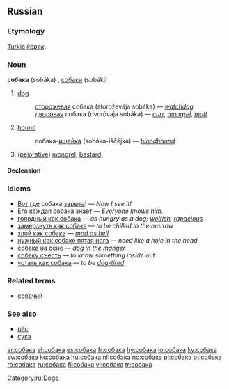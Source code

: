 ==Russian==
[[Category:ru:Dogs]]

===Etymology===
[[Turkic]] ''[[köpek]]''.

===Noun===
'''собака''' (sobáka) {{f}}, [[собаки]] (sobáki) {{p}}

# [[dog]]
#:[[сторожевой|сторожевая]] собака (storoževája sobáka) — ''[[watchdog]]''
#:[[дворовый|дворовая]] собака (dvoróvaja sobáka) — ''[[curr]], [[mongrel]], [[mutt]]''
# [[hound]]
#:собака-[[ищейка]] (sobáka-iščéjka) — ''[[bloodhound]]''
# ([[pejorative]]) [[mongrel]]; [[bastard]]

====Declension====
{{ru-noun1|соба́ка|соба́ки|соба́ки|соба́к|соба́ке|соба́кам|соба́ку|соба́к|соба́кой, соба́кою|соба́ками|о соба́ке|о соба́ках}}

===Idioms===
*[[Вот]] [[где]] собака [[зарывать|зарыта]]! — ''Now I see it!''
*[[он|Его]] [[каждый|каждая]] собака [[знать|знает]] — ''Everyone knows him.''
*[[голодный как собака]] — ''as hungry as a dog; [[wolfish]], [[rapacious]]''
*[[замерзнуть как собака]] — ''to be chilled to the marrow''
*[[злой как собака]] — ''[[mad as hell]]''
*[[нужный как собаке пятая нога]] — ''need like a hole in the head''
*[[собака на сене]] — ''[[dog in the manger]]''
*[[собаку съесть]] — ''to know something inside out''
*[[устать как собака]] — ''to be [[dog-tired]]''

===Related terms===
*[[собачий]]

===See also===
*[[пёс]]
*[[сука]]

[[ar:собака]]
[[el:собака]]
[[es:собака]]
[[fr:собака]]
[[hy:собака]]
[[io:собака]]
[[ky:собака]]
[[sw:собака]]
[[ku:собака]]
[[hu:собака]]
[[nl:собака]]
[[no:собака]]
[[pl:собака]]
[[pt:собака]]
[[ro:собака]]
[[ru:собака]]
[[fi:собака]]
[[vi:собака]]
[[tr:собака]]